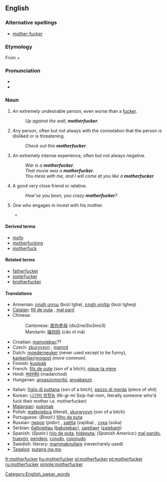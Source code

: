 ==English==

===Alternative spellings===
* [[mother-fucker]]

===Etymology===
From {{term|mother|lang=en}} + {{term|fucker|lang=en}}

===Pronunciation===
* {{enPR|mŭth'er-fŭk'er, mŭth'ŭ-fŭk'er}}
* {{audio|en-us-motherfucker.ogg|Audio (US)}}

===Noun===
{{en-noun}}

# {{context|strongly vulgar|offensive}} An extremely undesirable person, even worse than a [[fucker]].
#: ''Up against the wall, '''motherfucker'''.''
# {{context|strongly vulgar}} Any person, often but not always with the connotation that the person is disliked or is threatening.
#: ''Check out this '''motherfucker'''.''
# {{context|markedly vulgar}} An extremely intense experience, often but not always negative.
#: ''War is a '''motherfucker'''.''
#: ''That movie was a '''motherfucker'''.''
#: ''You mess with me, and I will come at you like a '''motherfucker'''.''
# {{context|teasingly|friendly|jokingly}} A good very close friend or relative.
#: ''How’ve you been, you crazy '''motherfucker'''?''
# {{context|literal}} One who engages in incest with his mother.
#* {{seeCites}}

====Derived terms====
* [[mofo]]
* [[motherfucking]]
* [[motherfuck]]

====Related terms====
* [[fatherfucker]]
* [[sisterfucker]]
* [[brotherfucker]]

====Translations====
{{trans-top|generic term of abuse}}
* Armenian: [[բոզի տղա]] (bozi tgha), [[բոզի տղեք]] (bozi tgheq) {{p}}
* [[Catalan]]: [[fill de puta]] {{m}}, [[mal parit]] {{m}}
* Chinese:
*: Cantonese: [[屌你老母]] (diu2nei3lo3mo3)
*: Mandarin: [[操你妈]] (cāo nǐ mā)
* Croatian: [[mamojebac]]??
* Czech: [[zkurvysyn]] {{m}}, [[mamrd]] {{m}}
* Dutch: [[moederneuker]] (never used except to be funny), [[kankerlijer]]/[[mogool]] ''(more common)''.
* Finnish: [[kusipää]]
* French: [[fils de pute]] (son of a bitch), [[nique ta mère]]
* Hindi: [[मादरचोद]] (madarchod)
* Hungarian: [[anyaszomorító]], [[anyabaszó]]
{{trans-mid}}
* Italian: [[figlio di puttana]] (son of a bitch), [[pezzo di merda]] (piece of shit)
* Korean: [[니기미 씹할놈]] (Ni-gi-mi Ssip-hal-nom, literally someone who'd fuck their mother i.e. motherfucker)
* [[Malaysian]]: [[pukimak]]
* Polish: [[matkojebca]] (literal), [[skurwysyn]] (son of a bitch)
* Portuguese: (''Brazil:'') [[filho da puta]]
* Russian: [[пидор]] (pídor) {{m}}, [[заёба]] (zajóba) {{m}}, [[сука]] (súka) {{m|f}}
* Serbian: [[бабојебац]] ([[babojebac]]), [[зајебант]] ([[zajebant]])
* Spanish: (''Spain:'') [[hijo de puta]], [[hideputa]]; (''Spanish America:'') [[mal parido]], [[huevón]], [[pendejo]], [[cojudo]], [[cojonudo]]
* Swedish: literary: [[mammaknullare]] (never/rarely used)
* [[Tagalog]]: [[putang ina mo]]
{{trans-bottom}}

[[fr:motherfucker]]
[[hu:motherfucker]]
[[pl:motherfucker]]
[[pt:motherfucker]]
[[ru:motherfucker]]
[[simple:motherfucker]]
[[Category:English_swear_words]]